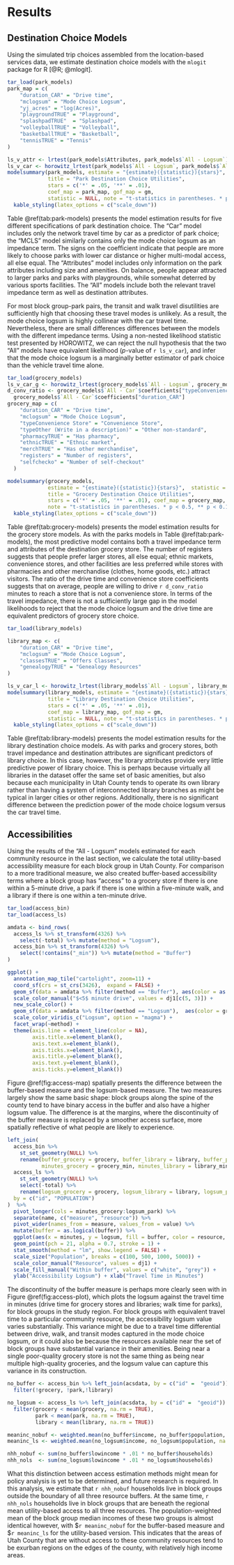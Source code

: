 # Results


## Destination Choice Models

Using the simulated trip choices assembled from the location-based services data,
we estimate destination choice models with the `mlogit` package for 
R [@R; @mlogit].

```r
tar_load(park_models)
park_map = c(
    "duration_CAR" = "Drive time",
    "mclogsum" = "Mode Choice Logsum",
    "yj_acres" = "log(Acres)",
    "playgroundTRUE" = "Playground",
    "splashpadTRUE"  = "Splashpad",
    "volleyballTRUE" = "Volleyball",
    "basketballTRUE" = "Basketball",
    "tennisTRUE" = "Tennis"
)

ls_v_attr <- lrtest(park_models$Attributes, park_models$`All - Logsum`)
ls_v_car <- horowitz_lrtest(park_models$`All - Logsum`, park_models$`All - Car`)
modelsummary(park_models, estimate = "{estimate}({statistic}){stars}", 
             title = "Park Destination Choice Utilities",
             stars = c('*' = .05, '**' = .01),
             coef_map = park_map, gof_map = gm,
             statistic = NULL, note = "t-statistics in parentheses. * p < 0.5, ** p < 0.1") %>%
  kable_styling(latex_options = c("scale_down"))
```

Table \@ref(tab:park-models) presents the model estimation results for 
five different specifications of park destination choice. The "Car" model
includes only the network travel time by car as a predictor of park choice; 
the "MCLS" model similarly contains only the mode choice logsum as an 
impedance term. The signs on the coefficient indicate that people are more
likely to choose parks with lower car distance or higher multi-modal access, all
else equal. The "Attributes" model includes only information on the park attributes
including size and amenities. On balance, people appear attracted to larger parks
and parks with playgrounds, while somewhat deterred by various sports facilities. 
The "All" models include both the relevant travel impedance term as well as
destination attributes. 

For most block group-park pairs, the transit and walk travel disutilities
are sufficiently high that choosing these travel modes is unlikely. As a
result, the mode choice logsum is highly collinear with the car travel time.
Nevertheless, there are small differences differences between the models 
with the different impedance terms. Using a non-nested likelihood statistic 
test presented by HOROWITZ, we can reject the null hypothesis that the two 
"All" models have equivalent likelihood ($p$-value of `r ls_v_car`), and infer
that the mode choice logsum is a marginally better estimator of park choice than
the vehicle travel time alone.

```r
tar_load(grocery_models)
ls_v_car_g <- horowitz_lrtest(grocery_models$`All - Logsum`, grocery_models$`All - Car`)
d_conv_ratio <- grocery_models$`All - Car`$coefficients["typeConvenience Store"] / 
  grocery_models$`All - Car`$coefficients["duration_CAR"]  
grocery_map = c(
    "duration_CAR" = "Drive time",
    "mclogsum" = "Mode Choice Logsum",
    "typeConvenience Store" = "Convenience Store",
    "typeOther (Write in a description)" = "Other non-standard",
    "pharmacyTRUE" = "Has pharmacy",
    "ethnicTRUE" = "Ethnic market",
    "merchTRUE" = "Has other merchandise",
    "registers" = "Number of registers",
    "selfchecko" = "Number of self-checkout"
  )

modelsummary(grocery_models, 
             estimate = "{estimate}({statistic}){stars}",  statistic = NULL, 
             title = "Grocery Destination Choice Utilities",
             stars = c('*' = .05, '**' = .01), coef_map = grocery_map, gof_map = gm,
             note = "t-statistics in parentheses. * p < 0.5, ** p < 0.1") %>%
  kable_styling(latex_options = c("scale_down"))
```

Table \@ref(tab:grocery-models) presents the model estimation results for the grocery 
store models. As with the parks models in Table \@ref(tab:park-models), the 
most predictive model contains both a travel impedance term and attributes of
the destination grocery store. The number of registers suggests that people 
prefer larger stores, all else equal; ethnic markets, convenience stores, and other
facilities are less preferred while stores with pharmacies and other merchandise
(clothes, home goods, etc.) attract visitors. The ratio of the drive time and 
convenience store coefficients suggests that on average, people are willing to 
drive `r d_conv_ratio` minutes to reach a store that is not a convenience store.
In terms of the travel impedance, there is not a sufficiently large gap in the
model likelihoods to reject that the mode choice logsum and the drive 
time are equivalent predictors of grocery store choice.

```r
tar_load(library_models)

library_map <- c(
    "duration_CAR" = "Drive time",
    "mclogsum" = "Mode Choice Logsum",
    "classesTRUE" = "Offers Classes",
    "genealogyTRUE" = "Genealogy Resources"
)

ls_v_car_l <- horowitz_lrtest(library_models$`All - Logsum`, library_models$`All - Car`)
modelsummary(library_models, estimate = "{estimate}({statistic}){stars}", 
             title = "Library Destination Choice Utilities",
             stars = c('*' = .05, '**' = .01),
             coef_map = library_map, gof_map = gm,
             statistic = NULL, note = "t-statistics in parentheses. * p < 0.5, ** p < 0.1") %>%
  kable_styling(latex_options = c("scale_down"))
```

Table \@ref(tab:library-models) presents the model estimation results for the 
library destination choice models. As with parks and grocery stores, both 
travel impedance and destination attributes are significant predictors of 
library choice. In this case, however, the library attributes provide very little
predictive power of library choice. This is perhaps because virtually all 
libraries in the dataset offer the same set of basic amenities, but also because 
each municipality in Utah County tends to operate its own library rather than 
having a system of interconnected library branches as might be typical in 
larger cities or other regions. Additionally, there is no significant difference
between the prediction power of the mode choice logsum versus the car travel 
time.

## Accessibilities

Using the results of the "All - Logsum" models estimated for each community resource 
in the last section, we calculate the total utility-based accessibility measure
for each block group in Utah County. For comparison to a more traditional measure,
we also created buffer-based accessibility terms where a block group has 
"access" to a grocery store if there is one within a 5-minute drive, a 
park if there is one within a five-minute walk, and a library if there is one within 
a ten-minute drive.


```r
tar_load(access_bin)
tar_load(access_ls)
```


```r
amdata <- bind_rows(
  access_ls %>% st_transform(4326) %>%
    select(-total) %>% mutate(method = "Logsum"),
  access_bin %>% st_transform(4326) %>%
    select(!contains("_min")) %>% mutate(method = "Buffer")
)

ggplot() + 
  annotation_map_tile("cartolight", zoom=11) + 
  coord_sf(crs = st_crs(3426),  expand = FALSE) + 
  geom_sf(data = amdata %>% filter(method == "Buffer"), aes(color = as.logical(grocery)), inherit.aes = FALSE, alpha = 0.7) +
  scale_color_manual("$<5$ minute drive", values = dj1[c(5, 3)]) +  
  new_scale_color() + 
  geom_sf(data = amdata %>% filter(method == "Logsum"),  aes(color = grocery), inherit.aes = FALSE, alpha = 0.7) +
  scale_color_viridis_c("Logsum", option = "magma") +  
  facet_wrap(~method) + 
  theme(axis.line = element_line(color = NA),
        axis.title.x=element_blank(),
        axis.text.x=element_blank(),
        axis.ticks.x=element_blank(),
        axis.title.y=element_blank(),
        axis.text.y=element_blank(),
        axis.ticks.y=element_blank())
```

Figure \@ref(fig:access-map) spatially presents the difference between the
buffer-based measure and the logsum-based measure. The two measures largely 
show the same basic shape: block groups along the spine of the county tend 
to have binary access in the buffer and also have a higher logsum value. The 
difference is at the margins, where the discontinuity of the buffer measure 
is replaced by a smoother access surface, more spatially reflective of what 
people are likely to experience.

```r
left_join(
  access_bin %>%
    st_set_geometry(NULL) %>%
    rename(buffer_grocery = grocery, buffer_library = library, buffer_park = park,
           minutes_grocery = grocery_min, minutes_library = library_min, minutes_park = park_min),
  access_ls %>%
    st_set_geometry(NULL) %>%
    select(-total) %>%
    rename(logsum_grocery = grocery, logsum_library = library, logsum_park = park),
  by = c("id", "POPULATION")
)  %>%
  pivot_longer(cols = minutes_grocery:logsum_park) %>%
  separate(name, c("measure", "resource")) %>%
  pivot_wider(names_from = measure, values_from = value) %>%
  mutate(buffer = as.logical(buffer)) %>%
  ggplot(aes(x = minutes, y = logsum, fill = buffer, color = resource, size = POPULATION + 1)) +
  geom_point(pch = 21, alpha = 0.7, stroke = 1) + 
  stat_smooth(method = "lm", show.legend = FALSE) + 
  scale_size("Population", breaks = c(100, 500, 1000, 5000)) +
  scale_color_manual("Resource", values = dj1) + 
  scale_fill_manual("Within buffer", values = c("white", "grey")) + 
  ylab("Accessibility Logsum") + xlab("Travel Time in Minutes")

```

The discontinuity of the buffer measure is perhaps more clearly seen with in 
Figure \@ref(fig:access-plot), which plots the logsum against the travel time 
in minutes (drive time for grocery stores and libraries; walk time for parks), 
for block groups in the study region. For block groups with equivalent travel 
time to a particular community resource, the accessibility logsum value 
varies substantially. This variance might be due to a travel time differential 
between drive, walk, and transit modes captured in the mode choice logsum, or it
could also be because the resources available near the set of block groups have 
substantial variance in their amenities. Being near a single poor-quality
grocery store is not the same thing as being near multiple high-quality
groceries, and the logsum value can capture this variance in its construction.


```r
no_buffer <- access_bin %>% left_join(acsdata, by = c("id" =  "geoid")) %>%
  filter(!grocery, !park,!library)

no_logsum <- access_ls %>% left_join(acsdata, by = c("id" =  "geoid")) %>%
  filter(grocery < mean(grocery, na.rm = TRUE),  
         park < mean(park, na.rm = TRUE), 
         library < mean(library, na.rm = TRUE))

meaninc_nobuf <- weighted.mean(no_buffer$income, no_buffer$population, na.rm = TRUE)
meaninc_ls <- weighted.mean(no_logsum$income, no_logsum$population, na.rm = TRUE)

nhh_nobuf <- sum(no_buffer$lowincome * .01 * no_buffer$households)
nhh_nols  <- sum(no_logsum$lowincome * .01 * no_logsum$households)
```

What this distinction between access estimation methods might mean for policy
analysis is yet to be determined, and future research is required. In this analysis, 
we estimate that `r nhh_nobuf` households live in block groups outside the
boundary of all three resource buffers. At the same time, `r nhh_nols` households
live in block groups that are beneath the regional mean utility-based access to
all three resources. The population-weighted mean of the block group median 
incomes of these two groups is almost identical however, with \$`r meaninc_nobuf`
for the buffer-based measure and \$`r meaninc_ls` for the utility-based version.
This indicates that the areas of Utah County that are without access to these 
community resources tend to be exurban regions on the edges of the county, 
with relatively high income areas. 

